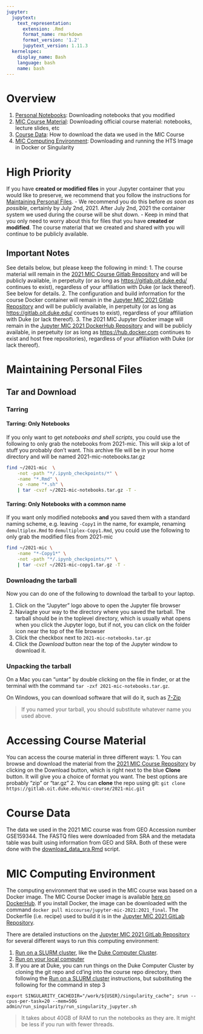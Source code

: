 ```yaml
---
jupyter:
  jupytext:
    text_representation:
      extension: .Rmd
      format_name: rmarkdown
      format_version: '1.2'
      jupytext_version: 1.11.3
  kernelspec:
    display_name: Bash
    language: bash
    name: bash
---
```


# Overview
1. [Personal Notebooks](#Maintaining-Personal-Files): Downloading notebooks that you modified
2. [MIC Course Material](#Accessing-Course-Material): Downloading official course material: notebooks, lecture slides, etc
3. [Course Data](#Course-Data): How to download the data we used in the MIC Course
5. [MIC Computing Environment](#MIC-Computing-Environment): Downloading and running the HTS Image in Docker or Singularity

<!-- #region -->
# High Priority

If you have **created or modified files** in your Jupyter container that you would like to preserve, we recommend that you follow the instructions for [Maintaining Personal Files](#Maintaining-Personal-Files).
-   We recommend you do this before *as soon as possible*, certainly by July 2nd, 2021. After July 2nd, 2021 the container system we used during the course will be shut down.
-   Keep in mind that you only need to worry about this for files that you have  **created or modified**.  The course material that we created and shared with you will continue to be publicly available.

## Important Notes

See details below, but please keep the following in mind:
1.  The course material will remain in the [2021 MIC Course Gitlab Repository](https://gitlab.oit.duke.edu/mic-course/2021-mic) and will be publicly available, in perpetuity (or as long as <https://gitlab.oit.duke.edu/> continues to exist), regardless of your affiliation with Duke (or lack thereof). See below for details.
2.  The configuration and build information for the course Docker container will remain in the [Jupyter MIC 2021 Gitlab Repository](https://gitlab.oit.duke.edu/mic-course/jupyter-MIC-2021) and will be publicly available, in perpetuity (or as long as <https://gitlab.oit.duke.edu/> continues to exist), regardless of your affiliation with Duke (or lack thereof).
3. The 2021 MIC Jupyter Docker image will remain in the [Jupyter MIC 2021 DockerHub Repository](https://hub.docker.com/repository/docker/miccourse/jupyter-mic-2021) and will be publicly available, in perpetuity (or as long as <https://hub.docker.com> continues to exist and host free repositories), regardless of your affiliation with Duke (or lack thereof).

# Maintaining Personal Files

## Tar and Download

### Tarring


#### Tarring: Only Notebooks
If you only want to get *notebooks and shell scripts*, you could use the following to only grab the notebooks from 2021-mic. This will skip a lot of stuff you probably don't want. This archive file will be in your home directory and will be named 2021-mic-notebooks.tar.gz
<!-- #endregion -->

```bash
find ~/2021-mic  \
    -not -path "*/.ipynb_checkpoints/*" \
    -name "*.Rmd" \
    -o -name "*.sh" \
    | tar -cvzf ~/2021-mic-notebooks.tar.gz -T -
```

#### Tarring: Only Notebooks with a common name

If you want only modified notebooks **and** you saved them with a standard naming scheme, e.g. leaving `-Copy1` in the name, for example, renaming `demultiplex.Rmd` to `demultiplex-Copy1.Rmd`, you could use the following to only grab the modified files from 2021-mic

```bash
find ~/2021-mic \
    -name "*-Copy1*" \
    -not -path "*/.ipynb_checkpoints/*" \
    | tar -cvzf ~/2021-mic-copy1.tar.gz -T -
```

<!-- #region -->
### Downloadng the tarball

Now you can do one of the following to download the tarball to your laptop. 

1. Click on the "Jupyter" logo above to open the Jupyter file browser
2. Naviagte your way to the directory where you saved the tarball.  The tarball should be in the toplevel directory, which is usually what opens when you click the Jupyter logo, but if not, you can click on the folder icon near the top of the file browser
3. Click the checkbox next to `2021-mic-notebooks.tar.gz`
4. Click the *Download* button near the top of the Jupyter window to download it.

### Unpacking the tarball
On a Mac you can "untar" by double clicking on the file in finder, or at the terminal with the command `tar -zxf 2021-mic-notebooks.tar.gz`.

On Windows, you can download software that will do it, such as [7-Zip](http://www.7-zip.org/)

> If you named your tarball, you should substitute whatever name you used above.

# Accessing Course Material

You can access the course material in three different ways:
1.  You can browse and download the material from the [2021 MIC Course Repository](https://gitlab.oit.duke.edu/mic-course/2021-mic) by clicking on the Download button, which is right next to the blue **Clone** button. It will give you a choice of format you want. The best options are probably "zip" or "tar.gz"
2.  You can **clone** the repo using git: `git clone https://gitlab.oit.duke.edu/mic-course/2021-mic.git`

# Course Data
The data we used in the 2021 MIC course was from GEO Accession number GSE159344.  The FASTQ files were downloaded from SRA and the metadata table was built using information from GEO and SRA. Both of these were done with the [download_data_sra.Rmd](../bioinformatics/setup/download_data_sra.Rmd) script.


# MIC Computing Environment
The computing environment that we used in the MIC course was based on a Docker image. The MIC Course Docker image is available [here on DockerHub](https://hub.docker.com/repository/docker/miccourse/jupyter-mic-2021). If you install Docker, the image can be downloaded with the command `docker pull miccourse/jupyter-mic-2021:2021_final`.  The Dockerfile (i.e. recipe) used to build it is in the [Jupyter MIC 2021 GitLab Repository](https://gitlab.oit.duke.edu/mic-course/jupyter-MIC-2021). 

There are detailed instuctions on the [Jupyter MIC 2021 GitLab Repository](https://gitlab.oit.duke.edu/mic-course/jupyter-MIC-2021) for several different ways to run this computing environment:

1. [Run on a SLURM cluster](https://gitlab.oit.duke.edu/mic-course/jupyter-MIC-2021#running-the-course-image-on-a-slurm-cluster), like the [Duke Computer Cluster](https://rc.duke.edu/dcc/).
2. [Run on your local computer](https://gitlab.oit.duke.edu/mic-course/jupyter-MIC-2021#run-image-on-your-local-computer)
3. If you are at Duke, you can run things on the Duke Computer Cluster by cloning the git repo and cd'ing into the course repo directory, then following the [Run on a SLURM cluster](https://gitlab.oit.duke.edu/mic-course/jupyter-MIC-2021#running-the-course-image-on-a-slurm-cluster) instructions, but substituting the following for the command in step 3
```
export SINGULARITY_CACHEDIR="/work/${USER}/singularity_cache"; srun --cpus-per-task=20 --mem=50G admin/run_singularity/run_singularity_jupyter.sh
```

> It takes about 40GB of RAM to run the notebooks as they are. It might be less if you run with fewer threads.
<!-- #endregion -->

